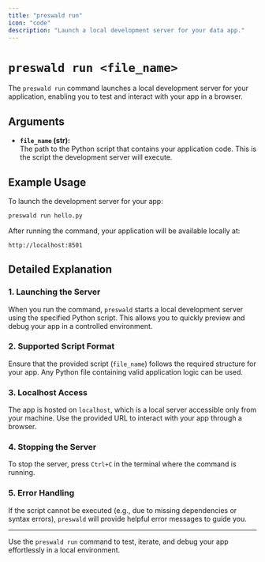 ```yaml
---
title: "preswald run"
icon: "code"
description: "Launch a local development server for your data app."
---
```


# `preswald run <file_name>`

The `preswald run` command launches a local development server for your application, enabling you to test and interact with your app in a browser.

## Arguments

- **`file_name` (str):**  
  The path to the Python script that contains your application code. This is the script the development server will execute.

## Example Usage

To launch the development server for your app:

```bash
preswald run hello.py
```

After running the command, your application will be available locally at:

```plaintext
http://localhost:8501
```

## Detailed Explanation

### 1. **Launching the Server**

When you run the command, `preswald` starts a local development server using the specified Python script. This allows you to quickly preview and debug your app in a controlled environment.

### 2. **Supported Script Format**

Ensure that the provided script (`file_name`) follows the required structure for your app. Any Python file containing valid application logic can be used.

### 3. **Localhost Access**

The app is hosted on `localhost`, which is a local server accessible only from your machine. Use the provided URL to interact with your app through a browser.

### 4. **Stopping the Server**

To stop the server, press `Ctrl+C` in the terminal where the command is running.

### 5. **Error Handling**

If the script cannot be executed (e.g., due to missing dependencies or syntax errors), `preswald` will provide helpful error messages to guide you.

---

Use the `preswald run` command to test, iterate, and debug your app effortlessly in a local environment.
